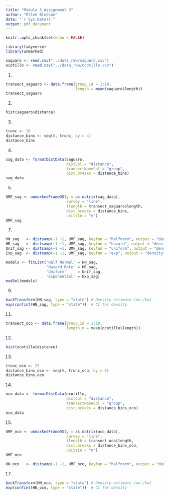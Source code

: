 ```yaml
---
title: "Module 3 Assignment 3"
author: "Ellen Bledsoe"
date: "`r Sys.Date()`"
output: pdf_document
---
```


```r
knitr::opts_chunk$set(echo = FALSE)
```

```r
library(tidyverse)
library(unmarked)
```

```r
saguaro <- read.csv("../data_raw/saguaro.csv")
ocotillo <- read.csv("../data_raw/ocotillo.csv")
```
1.  

```r
transect_saguaro <- data.frame(group_id = 1:10,
                               length = mean(saguaro$length))
transect_saguaro
```

2.  
```r
hist(saguaro$distance) 
```

3. 
```r
trunc <- 20
distance_bins <- seq(0, trunc, by = 4) 
distance_bins
```

4.  

```r
sag_data <- formatDistData(saguaro, 
                           distCol = "distance", 
                           transectNameCol = "group", 
                           dist.breaks = distance_bins)
sag_data
```

5.  

```r
UMF_sag <- unmarkedFrameDS(y = as.matrix(sag_data), 
                           survey = "line",
                           tlength = transect_saguaro$length, 
                           dist.breaks = distance_bins,
                           unitsIn = "m")
UMF_sag
```


7.

```r
HN_sag   <- distsamp(~1 ~1, UMF_sag, keyfun = "halfnorm", output = "density", unitsOut = "ha")
HR_sag   <- distsamp(~1 ~1, UMF_sag, keyfun = "hazard", output = "density", unitsOut = "ha")
Unif_sag <- distsamp(~1 ~1, UMF_sag, keyfun = "uniform", output = "density", unitsOut = "ha")
Exp_sag  <- distsamp(~1 ~1, UMF_sag, keyfun = "exp", output = "density", unitsOut = "ha")
```


```r
models <- fitList('Half Normal' = HN_sag, 
                  'Hazard Rate' = HR_sag,
                  'Uniform'     = Unif_sag,
                  'Exponential' = Exp_sag)
modSel(models)
```


9. 

```r
backTransform(HN_sag, type = "state") # Density estimate (no./ha) 
exp(confint(HN_sag, type = "state"))  # CI for density
```

11. 

```r
transect_oco <- data.frame(group_id = 1:10,
                           length_m = mean(ocotillo$length))
```

12. 
```r
hist(ocotillo$distance) 
```

13. 

```r
trunc_oco <- 25
distance_bins_oco <- seq(0, trunc_oco, by = 5) 
distance_bins_oco
```

14. 
```r
oco_data <- formatDistData(ocotillo, 
                           distCol = "distance", 
                           transectNameCol = "group", 
                           dist.breaks = distance_bins_oco)
oco_data
```

15. 

```r
UMF_oco <- unmarkedFrameDS(y = as.matrix(oco_data), 
                           survey = "line",
                           tlength = transect_oco$length, 
                           dist.breaks = distance_bins_oco,
                           unitsIn = "m")
UMF_oco
```


```r
HN_oco   <- distsamp(~1 ~1, UMF_oco, keyfun = "halfnorm", output = "density", unitsOut = "ha")
```


17. 

```r
backTransform(HN_oco, type = "state") # Density estimate (no./ha) 
exp(confint(HN_oco, type = "state"))  # CI for density
```

